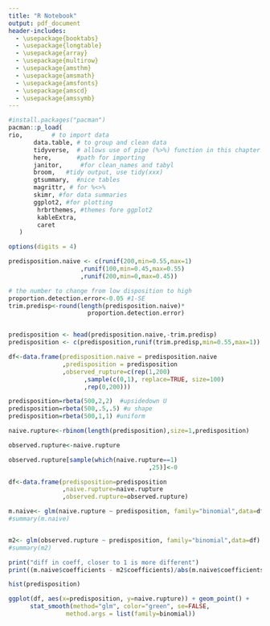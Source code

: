```yaml
---
title: "R Notebook"
output: pdf_document
header-includes:
  - \usepackage{booktabs}
  - \usepackage{longtable}
  - \usepackage{array}
  - \usepackage{multirow}
  - \usepackage{amsthm}
  - \usepackage{amsmath}
  - \usepackage{amsfonts}
  - \usepackage{amscd}
  - \usepackage{amssymb}
---
```


```r
#install.packages("pacman")
pacman::p_load(
rio,        # to import data
       data.table, # to group and clean data
       tidyverse,  # allows use of pipe (%>%) function in this chapter
       here,       #path for importing 
       janitor,     #for clean_names and tabyl
       broom,   #tidy output, use tidy(xxx)
       gtsummary,  #nice tables
       magrittr, # for %<>%
       skimr, #for data summaries
       ggplot2, #for plotting
        hrbrthemes, #themes fore ggplot2
        kableExtra,
        caret
   ) 

options(digits = 4)
```

```r


predisposition.naive <- c(runif(200,min=0.55,max=1)
                    ,runif(100,min=0.45,max=0.55)
                    ,runif(200,min=0,max=0.45))

# the number to change from low disposition to high
proportion.detection.error<-0.05 #1-SE
trim.predisp<-round(length(predisposition.naive)*
                      proportion.detection.error)


predisposition <- head(predisposition.naive,-trim.predisp)
predisposition <- c(predisposition,runif(trim.predisp,min=0.55,max=1))

df<-data.frame(predisposition.naive = predisposition.naive
               ,predisposition = predisposition
               ,observed_rupture=c(rep(1,200)
                     ,sample(c(0,1), replace=TRUE, size=100)
                     ,rep(0,200)))
```



```r
predisposition=rbeta(500,2,2)  #upsidedown U
predisposition=rbeta(500,.5,.5) #u shape
predisposition=rbeta(500,1,1) #uniform

naive.rupture<-rbinom(length(predisposition),size=1,predisposition)

observed.rupture<-naive.rupture

observed.rupture[sample(which(naive.rupture==1)
                                       ,25)]<-0

df<-data.frame(predisposition=predisposition
               ,naive.rupture=naive.rupture
               ,observed.rupture=observed.rupture)

m.naive<- glm(naive.rupture ~ predisposition, family="binomial",data=df)
#summary(m.naive)


m2<- glm(observed.rupture ~ predisposition, family="binomial",data=df)
#summary(m2)

print("diff in coeff, closer to 1 is more different")
print((m.naive$coefficients - m2$coefficients)/abs(m.naive$coefficients))
```
```r
hist(predisposition)
```


```r
ggplot(df, aes(x=predisposition, y=naive.rupture)) + geom_point() +
      stat_smooth(method="glm", color="green", se=FALSE,
                method.args = list(family=binomial))
```

